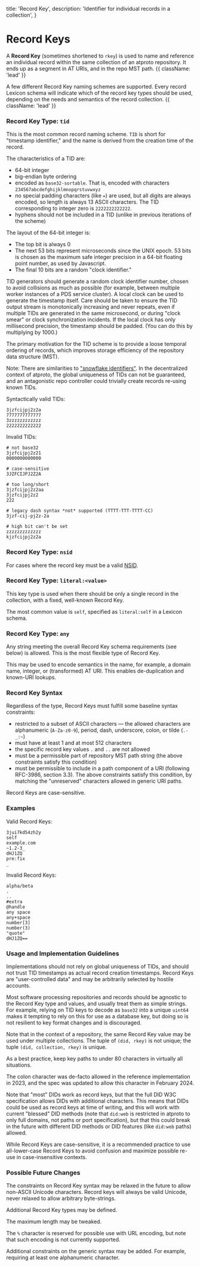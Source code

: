   title: 'Record Key',
  description:
    'Identifier for individual records in a collection',
}

# Record Keys

A **Record Key** (sometimes shortened to `rkey`) is used to name and reference an individual record within the same collection of an atproto repository. It ends up as a segment in AT URIs, and in the repo MST path. {{ className: 'lead' }}

A few different Record Key naming schemes are supported. Every record Lexicon schema will indicate which of the record key types should be used, depending on the needs and semantics of the record collection. {{ className: 'lead' }}


### Record Key Type: `tid`

This is the most common record naming scheme. `TID` is short for "timestamp identifier," and the name is derived from the creation time of the record.

The characteristics of a TID are:

- 64-bit integer
- big-endian byte ordering
- encoded as `base32-sortable`. That is, encoded with characters `234567abcdefghijklmnopqrstuvwxyz`
- no special padding characters (like `=`) are used, but all digits are always encoded, so length is always 13 ASCII characters. The TID corresponding to integer zero is `2222222222222`.
- hyphens should not be included in a TID (unlike in previous iterations of the scheme)

The layout of the 64-bit integer is:

- The top bit is always 0
- The next 53 bits represent microseconds since the UNIX epoch. 53 bits is chosen as the maximum safe integer precision in a 64-bit floating point number, as used by Javascript.
- The final 10 bits are a random "clock identifier."

TID generators should generate a random clock identifier number, chosen to avoid collisions as much as possible (for example, between multiple worker instances of a PDS service cluster). A local clock can be used to generate the timestamp itself. Care should be taken to ensure the TID output stream is monotonically increasing and never repeats, even if multiple TIDs are generated in the same microsecond, or during "clock smear" or clock synchronization incidents. If the local clock has only millisecond precision, the timestamp should be padded. (You can do this by multiplying by 1000.)

The primary motivation for the TID scheme is to provide a loose temporal ordering of records, which improves storage efficiency of the repository data structure (MST).

 Note: There are similarities to ["snowflake identifiers"](https://en.wikipedia.org/wiki/Snowflake_ID). In the decentralized context of atproto, the global uniqueness of TIDs can not be guaranteed, and an antagonistic repo controller could trivially create records re-using known TIDs.

Syntactically valid TIDs:

```
3jzfcijpj2z2a
7777777777777
3zzzzzzzzzzzz
2222222222222
```

Invalid TIDs:

```
# not base32
3jzfcijpj2z21
0000000000000

# case-sensitive
3JZFCIJPJ2Z2A

# too long/short
3jzfcijpj2z2aa
3jzfcijpj2z2
222

# legacy dash syntax *not* supported (TTTT-TTT-TTTT-CC)
3jzf-cij-pj2z-2a

# high bit can't be set
zzzzzzzzzzzzz
kjzfcijpj2z2a
```


### Record Key Type: `nsid`

For cases where the record key must be a valid [NSID](/specs/nsid).

### Record Key Type: `literal:<value>`

This key type is used when there should be only a single record in the collection, with a fixed, well-known Record Key.

The most common value is `self`, specified as `literal:self` in a Lexicon schema.

### Record Key Type: `any`

Any string meeting the overall Record Key schema requirements (see below) is allowed. This is the most flexible type of Record Key.

This may be used to encode semantics in the name, for example, a domain name, integer, or (transformed) AT URI. This enables de-duplication and known-URI lookups.


### Record Key Syntax

Regardless of the type, Record Keys must fulfill some baseline syntax constraints:

- restricted to a subset of ASCII characters — the allowed characters are alphanumeric (`A-Za-z0-9`), period, dash, underscore, colon, or tilde (`.-_:~`)
- must have at least 1 and at most 512 characters
- the specific record key values `.` and `..` are not allowed
- must be a permissible part of repository MST path string (the above constraints satisfy this condition)
- must be permissible to include in a path component of a URI (following RFC-3986, section 3.3).  The above constraints satisfy this condition, by matching the "unreserved" characters allowed in generic URI paths.

Record Keys are case-sensitive.


### Examples

Valid Record Keys:

```
3jui7kd54zh2y
self
example.com
~1.2-3_
dHJ1ZQ
pre:fix
_
```

Invalid Record Keys:

```
alpha/beta
.
..
#extra
@handle
any space
any+space
number[3]
number(3)
"quote"
dHJ1ZQ==
```

### Usage and Implementation Guidelines

Implementations should not rely on global uniqueness of TIDs, and should not trust TID timestamps as actual record creation timestamps. Record Keys are "user-controlled data" and may be arbitrarily selected by hostile accounts.

Most software processing repositories and records should be agnostic to the Record Key type and values, and usually treat them as simple strings. For example, relying on TID keys to decode as `base32` into a unique `uint64` makes it tempting to rely on this for use as a database key, but doing so is not resilient to key format changes and is discouraged.

Note that in the context of a repository, the same Record Key value may be used under multiple collections. The tuple of `(did, rkey)` is not unique; the tuple `(did, collection, rkey)` is unique.

As a best practice, keep key paths to under 80 characters in virtually all situations.

The colon character was de-facto allowed in the reference implementation in 2023, and the spec was updated to allow this character in February 2024.

Note that "most" DIDs work as record keys, but that the full DID W3C specification allows DIDs with additional characters. This means that DIDs could be used as record keys at time of writing, and this will work with current "blessed" DID methods (note that `did:web` is restricted in atproto to only full domains, not paths or port specification), but that this could break in the future with different DID methods or DID features (like `did:web` paths) allowed.

While Record Keys are case-sensitive, it is a recommended practice to use all-lower-case Record Keys to avoid confusion and maximize possible re-use in case-insensitive contexts.

### Possible Future Changes

The constraints on Record Key syntax may be relaxed in the future to allow non-ASCII Unicode characters. Record keys will always be valid Unicode, never relaxed to allow arbitrary byte-strings.

Additional Record Key types may be defined.

The maximum length may be tweaked.

The `%` character is reserved for possible use with URL encoding, but note that such encoding is not currently supported.

Additional constraints on the generic syntax may be added. For example, requiring at least one alphanumeric character.
